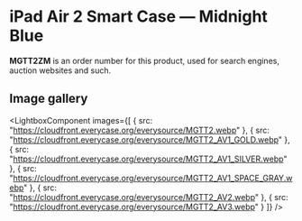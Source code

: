 
# iPad Air 2 Smart Case — Midnight Blue

<Callout type='info' emoji='👉🏻'>**MGTT2ZM** is an order number for this product, used for search engines, auction websites and such.</Callout>

## Image gallery

<LightboxComponent
    images={[
      {
        src: "https://cloudfront.everycase.org/everysource/MGTT2.webp"
      },
      {
        src: "https://cloudfront.everycase.org/everysource/MGTT2_AV1_GOLD.webp"
      },
      {
        src: "https://cloudfront.everycase.org/everysource/MGTT2_AV1_SILVER.webp"
      },
      {
        src: "https://cloudfront.everycase.org/everysource/MGTT2_AV1_SPACE_GRAY.webp"
      },
      {
        src: "https://cloudfront.everycase.org/everysource/MGTT2_AV2.webp"
      },
      {
        src: "https://cloudfront.everycase.org/everysource/MGTT2_AV3.webp"
      }
    ]}
  />

